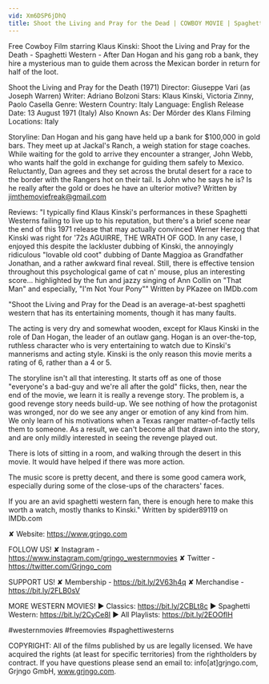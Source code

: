 ```yaml
---
vid: Xm6DSP6jDhQ
title: Shoot the Living and Pray for the Dead | COWBOY MOVIE | Spaghetti Western
---
```


Free Cowboy Film starring Klaus Kinski: Shoot the Living and Pray for the Death - Spaghetti Western - After Dan Hogan and his gang rob a bank, they hire a mysterious man to guide them across the Mexican border in return for half of the loot. 

Shoot the Living and Pray for the Death  (1971)
Director: Giuseppe Vari (as Joseph Warren)
Writer: Adriano Bolzoni
Stars: Klaus Kinski, Victoria Zinny, Paolo Casella 
Genre: Western
Country: Italy
Language: English
Release Date: 13 August 1971 (Italy) 
Also Known As: Der Mörder des Klans 
Filming Locations: Italy 

Storyline: 
Dan Hogan and his gang have held up a bank for $100,000 in gold bars. They meet up at Jackal's Ranch, a weigh station for stage coaches. While waiting for the gold to arrive they encounter a stranger, John Webb, who wants half the gold in exchange for guiding them safely to Mexico. Reluctantly, Dan agrees and they set across the brutal desert for a race to the border with the Rangers hot on their tail. Is John who he says he is? Is he really after the gold or does he have an ulterior motive? Written by jimthemoviefreak@gmail.com

Reviews: 
"I typically find Klaus Kinski's performances in these Spaghetti Westerns failing to live up to his reputation, but there's a brief scene near the end of this 1971 release that may actually convinced Werner Herzog that Kinski was right for '72s AGUIRRE, THE WRATH OF GOD. In any case, I enjoyed this despite the lackluster dubbing of Kinski, the annoyingly ridiculous "lovable old coot" dubbing of Dante Maggioa as Grandfather Jonathan, and a rather awkward final reveal. Still, there is effective tension throughout this psychological game of cat n' mouse, plus an interesting score... highlighted by the fun and jazzy singing of Ann Collin on "That Man" and especially, "I'm Not Your Pony"" Written by PKazee on IMDb.com

"Shoot the Living and Pray for the Dead is an average-at-best spaghetti western that has its entertaining moments, though it has many faults.

The acting is very dry and somewhat wooden, except for Klaus Kinski in the role of Dan Hogan, the leader of an outlaw gang. Hogan is an over-the-top, ruthless character who is very entertaining to watch due to Kinski's mannerisms and acting style. Kinski is the only reason this movie merits a rating of 6, rather than a 4 or 5.

The storyline isn't all that interesting. It starts off as one of those "everyone's a bad-guy and we're all after the gold" flicks, then, near the end of the movie, we learn it is really a revenge story. The problem is, a good revenge story needs build-up. We see nothing of how the protagonist was wronged, nor do we see any anger or emotion of any kind from him. We only learn of his motivations when a Texas ranger matter-of-factly tells them to someone. As a result, we can't become all that drawn into the story, and are only mildly interested in seeing the revenge played out.

There is lots of sitting in a room, and walking through the desert in this movie. It would have helped if there was more action.

The music score is pretty decent, and there is some good camera work, especially during some of the close-ups of the characters' faces.

If you are an avid spaghetti western fan, there is enough here to make this worth a watch, mostly thanks to Kinski." Written by spider89119 on IMDb.com

✘ Website: https://www.grjngo.com

FOLLOW US!
✘ Instagram - https://www.instagram.com/grjngo_westernmovies
✘ Twitter - https://twitter.com/Grjngo_com

SUPPORT US!
✘ Membership - https://bit.ly/2V63h4q
✘ Merchandise - https://bit.ly/2FLB0sV

MORE WESTERN MOVIES! 
► Classics: https://bit.ly/2CBLt8c 
► Spaghetti Western: https://bit.ly/2CyCe8I 
► All Playlists: https://bit.ly/2EOOfIH 

#westernmovies #freemovies #spaghettiwesterns

COPYRIGHT: All of the films published by us are legally licensed. We have acquired the rights (at least for specific territories) from the rightholders by contract. If you have questions please send an email to: info[at]grjngo.com, Grjngo GmbH, www.grjngo.com.